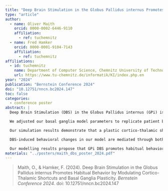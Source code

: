 ```yaml
---
title: "Deep Brain Stimulation in the Globus Pallidus internus Promotes Habitual Behavior by Modulating Cortico-Thalamic Shortcuts and Basal Ganglia Plasticity"
type: "article"
author:
  - name: Oliver Maith
    orcid: 0000-0002-6446-9110
    affiliation:
      - ref: tuchemnitz
  - name: Fred Hamker
    orcid: 0000-0001-9104-7143
    affiliation:
      - ref: tuchemnitz
affiliations:
  - id: tuchemnitz
    name: Department of Computer Science, Chemnitz University of Technology, Chemnitz, Germany
    url: https://www.tu-chemnitz.de/informatik/KI/index.php.en
year: "2024"
publication: "Bernstein Conference 2024"
doi: "10.12751/nncn.bc2024.147"
toc: false
categories:
  - conference poster
abstract: |
  Deep Brain Stimulation (DBS) in the Globus Pallidus internus (GPi) is a therapeutic approach for various neurological disorders. Its effects on decision-making remain complex and not fully understood. The presented study uses a neuro-computational model of the basal ganglia to investigate how DBS influences decision-making by enhancing cortico-thalamic shortcuts and altering basal ganglia plasticity, particularly in the context of a probabilistic reversal-learning task.

  We adjusted our basal ganglia model parameters to replicate patient behavior data from Marcelino et al. (2023). Simulations were conducted in both DBS OFF and ON conditions, exploring the impact of different simulated DBS variants (suppression, stimulating efferent, afferent axons and passing fibers) on decision-making, neural activity, and plasticity.

  Our simulation results demonstrate that a plastic cortico-thalamic shortcut promotes habitual behavior, resulting in increased unrewarded decisions after the reversal of the reversal learning task, which was necessary for replicating the patient behavioral data. DBS further amplifies this effect, particularly in suppression and stimulate-efferents variants, consistent with patient data trends. Significant differences emerged in larger sample sizes (100 simulations). Neural activity analyses reveal distinct population effects for different DBS variants, with GPi suppression being a common feature. However, no simple relationship was found between GPi suppression and rewarded decisions, highlighting the involvement of additional factors.

  DBS-induced behavioral changes in our model are mediated through both acute activity changes and modulated plasticity within the basal ganglia circuitry. The suppression DBS variant shows a necessity for both plasticity modulation and acute changes, while the stimulate-efferents variant influences behavior primarily through modulating plasticity. These findings suggest multiple pathways to similar behavioral outcomes, underscoring DBS's complexity and the importance of tailored treatment protocols.

  Our modelling results propose that GPi DBS promotes habitual behavior formed by cortico-thalamic shortcuts by reducing the influence of the basal ganglia on decision. These insights enhance our understanding of DBS mechanisms and offer interesting implications for DBS as a treatment particularly related to habit behavior.
materials: "../posters/maith_dbs_poster_2024.pdf"
---
```


> Maith, O., & Hamker, F. (2024). Deep Brain Stimulation in the Globus Pallidus internus Promotes Habitual Behavior by Modulating Cortico-Thalamic Shortcuts and Basal Ganglia Plasticity. *Bernstein Conference 2024*. doi: 10.12751/nncn.bc2024.147
